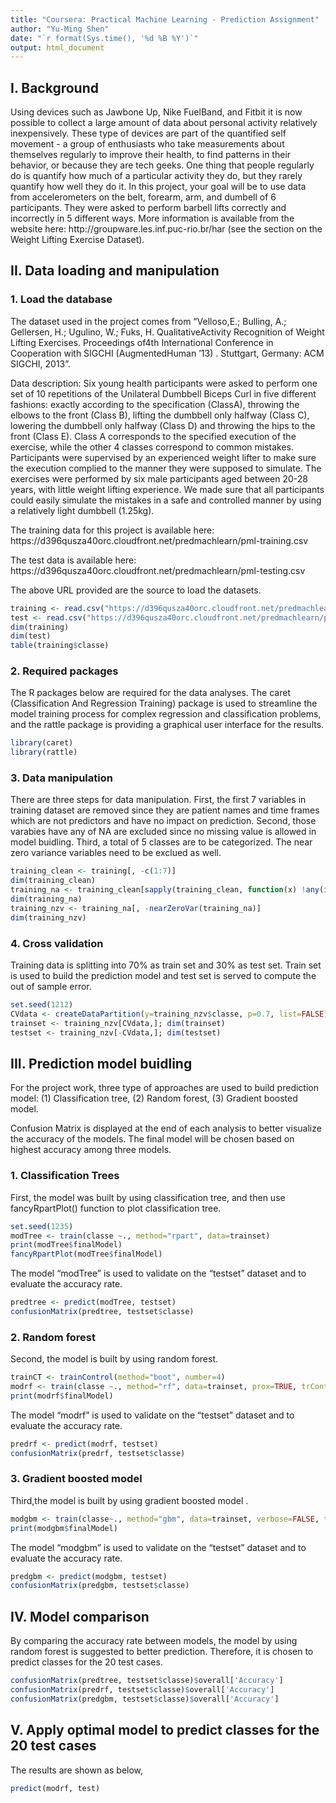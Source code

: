 ---
title: "Coursera: Practical Machine Learning - Prediction Assignment"
author: "Yu-Ming Shen"
date: "`r format(Sys.time(), '%d %B %Y')`"
output: html_document
---


## I. Background 
Using devices such as Jawbone Up, Nike FuelBand, and Fitbit it is now possible to collect a large amount of data about personal activity relatively inexpensively. These type of devices are part of the quantified self movement - a group of enthusiasts who take measurements about themselves regularly to improve their health, to find patterns in their behavior, or because they are tech geeks. One thing that people regularly do is quantify how much of a particular activity they do, but they rarely quantify how well they do it. In this project, your goal will be to use data from accelerometers on the belt, forearm, arm, and dumbell of 6 participants. They were asked to perform barbell lifts correctly and incorrectly in 5 different ways. More information is available from the website here: http://groupware.les.inf.puc-rio.br/har (see the section on the Weight Lifting Exercise Dataset).


## II. Data loading and manipulation
### 1. Load the database
The dataset used in the project comes from "Velloso,E.; Bulling, A.; Gellersen, H.; Ugulino, W.; Fuks, H. QualitativeActivity Recognition of Weight Lifting Exercises. Proceedings of4th International Conference in Cooperation with SIGCHI (AugmentedHuman '13) . Stuttgart, Germany: ACM SIGCHI, 2013". 

Data description:
Six young health participants were asked to perform one set of 10 repetitions of the Unilateral Dumbbell Biceps Curl in five different fashions: exactly according to the specification (ClassA), throwing the elbows to the front (Class B), lifting the dumbbell only halfway (Class C), lowering the dumbbell only halfway (Class D) and throwing the hips to the front (Class E). Class A corresponds to the specified execution of the exercise, while the other 4 classes correspond to common mistakes. Participants were supervised by an experienced weight lifter to make sure the execution complied to the manner they were supposed to simulate. The exercises were performed by six male participants aged between 20-28 years, with little weight lifting experience. We made sure that all participants could easily simulate the mistakes in a safe and controlled manner by using a relatively light dumbbell (1.25kg).

The training data for this project is available here:
https://d396qusza40orc.cloudfront.net/predmachlearn/pml-training.csv

The test data is available here:
https://d396qusza40orc.cloudfront.net/predmachlearn/pml-testing.csv

The above URL provided are the source to load the datasets.  

```{r}
training <- read.csv("https://d396qusza40orc.cloudfront.net/predmachlearn/pml-training.csv", header=TRUE)
test <- read.csv("https://d396qusza40orc.cloudfront.net/predmachlearn/pml-testing.csv", header=TRUE)
dim(training)
dim(test)
table(training$classe)
```

### 2. Required packages
The R packages below are required for the data analyses. The caret (Classification And Regression Training) package is used to streamline the model training process for complex regression and classification problems, and the rattle package is providing a graphical user interface for the results.  

```{r, warning=FALSE}
library(caret)
library(rattle)
```

### 3. Data manipulation
There are three steps for data manipulation. First, the first 7 variables in training dataset are removed since they are patient names and time frames which are not predictors and have no impact on prediction. Second, those varabies have any of NA are excluded since no missing value is allowed in model buidling. Third, a total of 5 classes are to be categorized. The near zero variance variables need to be exclued as well.    

```{r}
training_clean <- training[, -c(1:7)] 
dim(training_clean)
training_na <- training_clean[sapply(training_clean, function(x) !any(is.na(x)))] 
dim(training_na)
training_nzv <- training_na[, -nearZeroVar(training_na)] 
dim(training_nzv)
```

### 4. Cross validation
Training data is splitting into 70% as train set and 30% as test set. Train set is used to build the prediction model and test set is served to compute the out of sample error. 

```{r}
set.seed(1212)
CVdata <- createDataPartition(y=training_nzv$classe, p=0.7, list=FALSE)
trainset <- training_nzv[CVdata,]; dim(trainset)
testset <- training_nzv[-CVdata,]; dim(testset)
```

## III. Prediction model buidling
For the project work, three type of approaches are used to build prediction model: 
(1) Classification tree,
(2) Random forest,
(3) Gradient boosted model.

Confusion Matrix is displayed at the end of each analysis to better visualize the accuracy of the models. The final model will be chosen based on highest accuracy among three models.  

### 1. Classification Trees
First, the model was built by using classification tree, and then use fancyRpartPlot() function to plot classification tree.

```{r}
set.seed(1235)
modTree <- train(classe ~., method="rpart", data=trainset)
print(modTree$finalModel)
fancyRpartPlot(modTree$finalModel)
```

The model "modTree" is used to validate on the "testset" dataset and to evaluate the accuracy rate.  

```{r}
predtree <- predict(modTree, testset)
confusionMatrix(predtree, testset$classe)
```


### 2. Random forest
Second, the model is built by using random forest.

```{r}
trainCT <- trainControl(method="boot", number=4)
modrf <- train(classe ~., method="rf", data=trainset, prox=TRUE, trControl=trainCT)
print(modrf$finalModel)
```

The model "modrf" is used to validate on the "testset" dataset and to evaluate the accuracy rate.  

```{r}
predrf <- predict(modrf, testset)
confusionMatrix(predrf, testset$classe)
```


### 3. Gradient boosted model
Third,the model is built by using gradient boosted model
.
```{r}
modgbm <- train(classe~., method="gbm", data=trainset, verbose=FALSE, trControl=trainCT)
print(modgbm$finalModel)
```

The model "modgbm" is used to validate on the "testset" dataset and to evaluate the accuracy rate.  

```{r}
predgbm <- predict(modgbm, testset)
confusionMatrix(predgbm, testset$classe)
```


## IV. Model comparison
By comparing the accuracy rate between models, the model by using random forest is suggested to better prediction. Therefore, it is chosen to predict classes for the 20 test cases. 

```{r}
confusionMatrix(predtree, testset$classe)$overall['Accuracy']
confusionMatrix(predrf, testset$classe)$overall['Accuracy']
confusionMatrix(predgbm, testset$classe)$overall['Accuracy']
```

## V. Apply optimal model to predict classes for the 20 test cases
The results are shown as below,

```{r}
predict(modrf, test)
```


